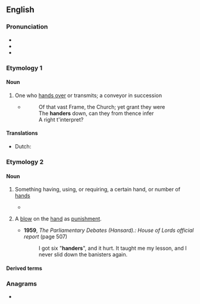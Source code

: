 {{also|händer}}
==English==

===Pronunciation===
* {{IPA|en|/ˈhændə(ɹ)/}}
* {{rhymes|en|ændə(ɹ)|s=2}}
* {{audio|en|LL-Q1860 (eng)-Vealhurl-hander.wav|Audio (UK)}}

===Etymology 1===
{{suffix|en|hand|er|pos1=verb|id2=agent noun}}

====Noun====
{{en-noun}}

# One who [[hand over|hands over]] or transmits; a conveyor in succession
#* {{RQ:Dryden Religio Laici}}
#*: Of that vast Frame, the Church; yet grant they were<br>The '''handers''' down, can they from thence infer<br>A right t'interpret?

====Translations====
{{trans-top|a conveyor in succession}}
* Dutch: {{t|nl|overhandiger}}
{{trans-mid}}
{{trans-bottom}}

===Etymology 2===
{{suffix|en|hand|er|pos1=noun}}

====Noun====
{{en-noun}}

# {{qualifier|in combinations}} Something having, using, or requiring, a certain hand, or number of [[hand]]s
#* {{quote-book|en|year=2010| author=Chris Lewit| title=Tennis Technique Bible| volume=One| passage=Two-'''handers''' generally do not transition to the net as quickly or as often as one-'''handers'''. This, to me, however, is just a coaching failure rather than a technical limitation.}}
# {{lb|en|archaic|slang}} A [[blow]] on the [[hand]] as [[punishment]].
#* '''1959''', ''The Parliamentary Debates (Hansard).: House of Lords official report'' (page 507)
#*: I got six "'''handers'''", and it hurt. It taught me my lesson, and I never slid down the banisters again.

====Derived terms====
{{der3|en|glad-hander
|left-hander
|no-hander
|right-hander
|single-hander
|three-hander<!-- cf. https://en.wikipedia.org/wiki/Category:Three-handers -->
|two-hander}}

===Anagrams===
* {{anagrams|en|a=adehnr|Harden|Harned|Hendra|harden}}